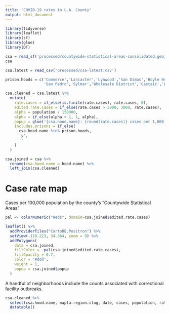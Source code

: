 ```yaml
---
title: "COVID-19 rates in L.A. County"
output: html_document
---
```


```r
library(tidyverse)
library(leaflet)
library(sf)
library(glue)
library(DT)
```

```r
csa = read_sf('processed/countywide-statistical-areas-consolidated.geojson')
csa
```

```r
csa.latest = read_csv('processed/csa-latest.csv')

prison.hoods = c('Commerce','Lancaster','Lynwood','San Dimas','Boyle Heights','Downtown',
                 'San Pedro','Sylmar','Wholesale District','Castaic','La Verne','Santa Monica Mountains')

csa.cleaned = csa.latest %>% 
  mutate(
    rate.cases = if_else(is.finite(rate.cases), rate.cases, 0),
    edited.rate.cases = if_else(rate.cases > 3000, 3000, rate.cases),
    alpha = population / 150000,
    alpha = if_else(alpha > 1, 1, alpha),
    popup = glue('{csa.hood.name}: {round(rate.cases)} cases per 1,000 people'),
    includes.prisons = if_else(
      csa.hood.name %in% prison.hoods,
      'y',
      ''
    )
  )

csa.joined = csa %>%
  rename(csa.hood.name = hood.name) %>% 
  left_join(csa.cleaned)
```

# Case rate map

Cases per 100,000 population by the county's "Countywide Statistical Areas"

```r
pal <- colorNumeric("Reds", domain=csa.joined$edited.rate.cases)

leaflet() %>%
  addProviderTiles("CartoDB.Positron") %>%
  setView(-118.223, 34.364, zoom = 9) %>% 
  addPolygons(
    data = csa.joined,
    fillColor = ~pal(csa.joined$edited.rate.cases),
    fillOpacity = 0.7,
    color = '#ddd',
    weight = 1,
    popup = csa.joined$popup
  )
```

A handful of neighborhoods include the counts associated with correctional facility outbreaks.

```r
csa.cleaned %>% 
  select(csa.hood.name, mapla.region.slug, date, cases, population, rate.cases, includes.prisons) %>% 
  datatable()
```

